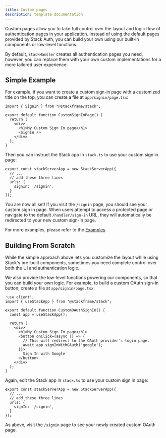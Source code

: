```yaml
---
title: Custom-pages
description: template documentation
---
```


Custom pages allow you to take full control over the layout and logic flow of authentication pages in your application. Instead of using the default pages provided by Stack Auth, you can build your own using our built-in components or low-level functions.

By default, `StackHandler` creates all authentication pages you need, however, you can replace them with your own custom implementations for a more tailored user experience.

## Simple Example

For example, if you want to create a custom sign-in page with a customized title on the top, you can create a file at `app/signin/page.tsx`:

```tsx title="app/signin/page.tsx"
import { SignIn } from "@stackframe/stack";

export default function CustomSignInPage() {
  return (
    <div>
      <h1>My Custom Sign In page</h1>
      <SignIn />
    </div>
  );
}
```

Then you can instruct the Stack app in `stack.ts` to use your custom sign in page:

```tsx title="stack.ts"
export const stackServerApp = new StackServerApp({
  // ...
  // add these three lines
  urls: {
    signIn: '/signin',
  }
});
```

You are now all set! If you visit the `/signin` page, you should see your custom sign in page. When users attempt to access a protected page or navigate to the default `/handler/sign-in` URL, they will automatically be redirected to your new custom sign-in page.

For more examples, please refer to the [Examples](../customization/custom-pages.mdx).


## Building From Scratch

While the simple approach above lets you customize the layout while using Stack's pre-built components, sometimes you need complete control over both the UI and authentication logic.

We also provide the low-level functions powering our components, so that you can build your own logic. For example, to build a custom OAuth sign-in button, create a file at `app/signin/page.tsx`:

```tsx title="app/signin/page.tsx"
'use client';
import { useStackApp } from "@stackframe/stack";

export default function CustomOAuthSignIn() {
  const app = useStackApp();

  return (
    <div>
      <h1>My Custom Sign In page</h1>
      <button onClick={async () => {
        // This will redirect to the OAuth provider's login page.
        await app.signInWithOAuth('google');
      }}>
        Sign In with Google
      </button>
    </div>
  );
}
```

Again, edit the Stack app in `stack.ts` to use your custom sign in page:

```tsx title="stack.ts"
export const stackServerApp = new StackServerApp({
  // ...
  // add these three lines
  urls: {
    signIn: '/signin',
  }
});
```

As above, visit the `/signin` page to see your newly created custom OAuth page.
